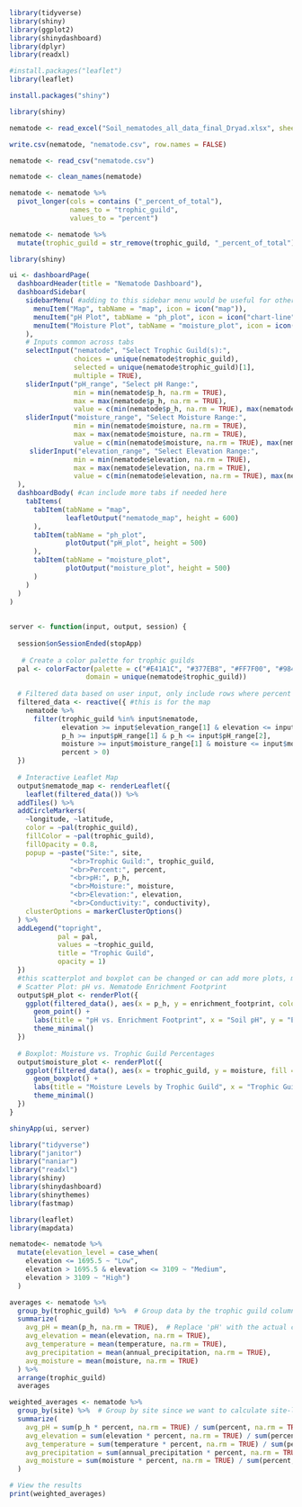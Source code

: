 ```r
library(tidyverse)
library(shiny)
library(ggplot2)
library(shinydashboard)
library(dplyr)
library(readxl)
```

```r
#install.packages("leaflet")
library(leaflet)
```

```r
install.packages("shiny")
```

```r
library(shiny)
```

```r
nematode <- read_excel("Soil_nematodes_all_data_final_Dryad.xlsx", sheet = 1)
```

```r
write.csv(nematode, "nematode.csv", row.names = FALSE)
```

```r
nematode <- read_csv("nematode.csv")
```

```r
nematode <- clean_names(nematode)
```

```r
nematode <- nematode %>% 
  pivot_longer(cols = contains ("_percent_of_total"), 
               names_to = "trophic_guild",
               values_to = "percent")
```

```r
nematode <- nematode %>% 
  mutate(trophic_guild = str_remove(trophic_guild, "_percent_of_total"))
```

```r
library(shiny)

ui <- dashboardPage(
  dashboardHeader(title = "Nematode Dashboard"),
  dashboardSidebar(
    sidebarMenu( #adding to this sidebar menu would be useful for other plots 
      menuItem("Map", tabName = "map", icon = icon("map")),
      menuItem("pH Plot", tabName = "ph_plot", icon = icon("chart-line")),
      menuItem("Moisture Plot", tabName = "moisture_plot", icon = icon("chart-bar"))
    ),
    # Inputs common across tabs
    selectInput("nematode", "Select Trophic Guild(s):", 
                choices = unique(nematode$trophic_guild), 
                selected = unique(nematode$trophic_guild)[1],
                multiple = TRUE),
    sliderInput("pH_range", "Select pH Range:",
                min = min(nematode$p_h, na.rm = TRUE), 
                max = max(nematode$p_h, na.rm = TRUE), 
                value = c(min(nematode$p_h, na.rm = TRUE), max(nematode$p_h, na.rm = TRUE))),
    sliderInput("moisture_range", "Select Moisture Range:",
                min = min(nematode$moisture, na.rm = TRUE), 
                max = max(nematode$moisture, na.rm = TRUE), 
                value = c(min(nematode$moisture, na.rm = TRUE), max(nematode$moisture, na.rm = TRUE))),
     sliderInput("elevation_range", "Select Elevation Range:",
                min = min(nematode$elevation, na.rm = TRUE), 
                max = max(nematode$elevation, na.rm = TRUE), 
                value = c(min(nematode$elevation, na.rm = TRUE), max(nematode$elevation, na.rm = TRUE)))
  ), 
  dashboardBody( #can include more tabs if needed here
    tabItems(
      tabItem(tabName = "map",
              leafletOutput("nematode_map", height = 600)
      ),
      tabItem(tabName = "ph_plot",
              plotOutput("pH_plot", height = 500)
      ),
      tabItem(tabName = "moisture_plot",
              plotOutput("moisture_plot", height = 500)
      )
    )
  )
)
                                  
  
server <- function(input, output, session) {
  
  session$onSessionEnded(stopApp)
  
   # Create a color palette for trophic guilds
  pal <- colorFactor(palette = c("#E41A1C", "#377EB8", "#FF7F00", "#984EA3", "#F1C40F"), 
                   domain = unique(nematode$trophic_guild))
  
  # Filtered data based on user input, only include rows where percent > 0
  filtered_data <- reactive({ #this is for the map 
    nematode %>%
      filter(trophic_guild %in% input$nematode,
             elevation >= input$elevation_range[1] & elevation <= input$elevation_range[2],
             p_h >= input$pH_range[1] & p_h <= input$pH_range[2],
             moisture >= input$moisture_range[1] & moisture <= input$moisture_range[2],
             percent > 0)
  })
  
  # Interactive Leaflet Map
  output$nematode_map <- renderLeaflet({
    leaflet(filtered_data()) %>%
  addTiles() %>%
  addCircleMarkers(
    ~longitude, ~latitude,
    color = ~pal(trophic_guild),
    fillColor = ~pal(trophic_guild),
    fillOpacity = 0.8,
    popup = ~paste("Site:", site, 
               "<br>Trophic Guild:", trophic_guild, 
               "<br>Percent:", percent,
               "<br>pH:", p_h,
               "<br>Moisture:", moisture,
               "<br>Elevation:", elevation, 
               "<br>Conductivity:", conductivity),
    clusterOptions = markerClusterOptions()
  ) %>%
  addLegend("topright", 
            pal = pal, 
            values = ~trophic_guild,
            title = "Trophic Guild",
            opacity = 1)
  })
  #this scatterplot and boxplot can be changed or can add more plots, make sure to add more tabs too 
  # Scatter Plot: pH vs. Nematode Enrichment Footprint
  output$pH_plot <- renderPlot({
    ggplot(filtered_data(), aes(x = p_h, y = enrichment_footprint, color = trophic_guild)) +
      geom_point() +
      labs(title = "pH vs. Enrichment Footprint", x = "Soil pH", y = "Enrichment Footprint") +
      theme_minimal()
  })
  
  # Boxplot: Moisture vs. Trophic Guild Percentages
  output$moisture_plot <- renderPlot({
    ggplot(filtered_data(), aes(x = trophic_guild, y = moisture, fill = trophic_guild)) +
      geom_boxplot() +
      labs(title = "Moisture Levels by Trophic Guild", x = "Trophic Guild", y = "Moisture") +
      theme_minimal()
  })
}

shinyApp(ui, server)
```

```r
library("tidyverse")
library("janitor")
library("naniar")
library("readxl")
library(shiny)
library(shinydashboard)
library(shinythemes)
library(fastmap)

library(leaflet)
library(mapdata)
```

```r
nematode<- nematode %>% 
  mutate(elevation_level = case_when(
    elevation <= 1695.5 ~ "Low", 
    elevation > 1695.5 & elevation <= 3109 ~ "Medium", 
    elevation > 3109 ~ "High")
  )
```

```r
averages <- nematode %>%
  group_by(trophic_guild) %>%  # Group data by the trophic guild column
  summarize(
    avg_pH = mean(p_h, na.rm = TRUE),  # Replace 'pH' with the actual column name
    avg_elevation = mean(elevation, na.rm = TRUE),
    avg_temperature = mean(temperature, na.rm = TRUE),
    avg_precipitation = mean(annual_precipitation, na.rm = TRUE),
    avg_moisture = mean(moisture, na.rm = TRUE)
  ) %>% 
  arrange(trophic_guild)
  averages
```

```r
weighted_averages <- nematode %>%
  group_by(site) %>%  # Group by site since we want to calculate site-level averages
  summarize(
    avg_pH = sum(p_h * percent, na.rm = TRUE) / sum(percent, na.rm = TRUE),
    avg_elevation = sum(elevation * percent, na.rm = TRUE) / sum(percent, na.rm = TRUE),
    avg_temperature = sum(temperature * percent, na.rm = TRUE) / sum(percent, na.rm = TRUE),
    avg_precipitation = sum(annual_precipitation * percent, na.rm = TRUE) / sum(percent, na.rm = TRUE),
    avg_moisture = sum(moisture * percent, na.rm = TRUE) / sum(percent, na.rm = TRUE)
  )

# View the results
print(weighted_averages)
```


